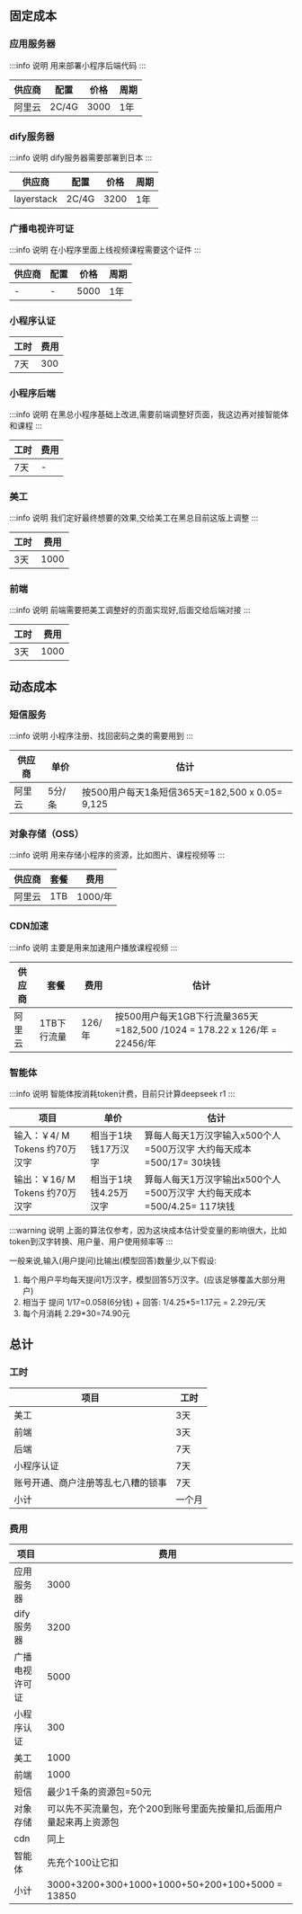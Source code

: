 ## 固定成本

### 应用服务器

:::info 说明
用来部署小程序后端代码
:::


| 供应商 | 配置 | 价格 | 周期 |
| --- | --- | --- | --- |
| 阿里云 | 2C/4G | 3000 | 1年 |


### dify服务器

:::info 说明
dify服务器需要部署到日本
:::


| 供应商 | 配置 | 价格 | 周期 |
| --- | --- | --- | --- |
| layerstack | 2C/4G | 3200 | 1年 |

### 广播电视许可证
:::info 说明
在小程序里面上线视频课程需要这个证件
:::


| 供应商 | 配置 | 价格 | 周期 |
| --- | --- | --- | --- |
| - | - | 5000 | 1年 |

### 小程序认证



| 工时| 费用|
| --- | --- |
| 7天 | 300 |

### 小程序后端

:::info 说明
在黑总小程序基础上改进,需要前端调整好页面，我这边再对接智能体和课程
:::

| 工时| 费用|
| --- | --- |
| 7天 | - |

### 美工

:::info 说明
我们定好最终想要的效果,交给美工在黑总目前这版上调整
:::

| 工时| 费用|
| --- | --- |
| 3天 | 1000 |

### 前端

:::info 说明
前端需要把美工调整好的页面实现好,后面交给后端对接
:::

| 工时| 费用|
| --- | --- |
| 3天 | 1000 |

## 动态成本

### 短信服务

:::info 说明
小程序注册、找回密码之类的需要用到
:::

| 供应商 | 单价 |估计|
| --- | --- | --- |
| 阿里云 | 5分/条 | 按500用户每天1条短信365天=182,500 x 0.05= 9,125|

### 对象存储（OSS）

:::info 说明
用来存储小程序的资源，比如图片、课程视频等
:::

| 供应商 | 套餐 | 费用 |
| --- | --- | --- |
| 阿里云 | 1TB | 1000/年 |

### CDN加速

:::info 说明
主要是用来加速用户播放课程视频
:::

| 供应商 | 套餐 | 费用 |估计|
| --- | --- | --- | --- |
| 阿里云 | 1TB下行流量 | 126/年 | 按500用户每天1GB下行流量365天=182,500 /1024 = 178.22 x 126/年 = 22456/年|


### 智能体

:::info 说明
智能体按消耗token计费，目前只计算deepseek r1
:::

| 项目| 单价| 估计|
| --- | --- | --- |
|输入：￥4/ M Tokens 约70万汉字|相当于1块钱17万汉字|算每人每天1万汉字输入x500个人=500万汉字 大约每天成本=500/17= 30块钱|
|输出：￥16/ M Tokens 约70万汉字|相当于1块钱4.25万汉字|算每人每天1万汉字输出x500个人=500万汉字 大约每天成本=500/4.25= 117块钱|



:::warning 说明
上面的算法仅参考，因为这块成本估计受变量的影响很大，比如token到汉字转换、用户量、用户使用频率等
:::

一般来说,输入(用户提问)比输出(模型回答)数量少,以下假设:

1. 每个用户平均每天提问1万汉字，模型回答5万汉字。(应该足够覆盖大部分用户)
2. 相当于 提问 1/17=0.058(6分钱) + 回答: 1/4.25*5=1.17元  = 2.29元/天
3. 每个月消耗 2.29*30=74.90元

## 总计

### 工时

项目|工时
---|---
美工|3天
前端|3天
后端|7天
小程序认证|7天
账号开通、商户注册等乱七八糟的锁事|7天
小计|一个月

### 费用

项目|费用
---|---
应用服务器|3000
dify服务器|3200
广播电视许可证|5000
小程序认证|300
美工|1000
前端|1000
短信|最少1千条的资源包=50元
对象存储|可以先不买流量包，充个200到账号里面先按量扣,后面用户量起来再上资源包
cdn|同上
智能体|先充个100让它扣
小计|3000+3200+300+1000+1000+50+200+100+5000 = 13850|